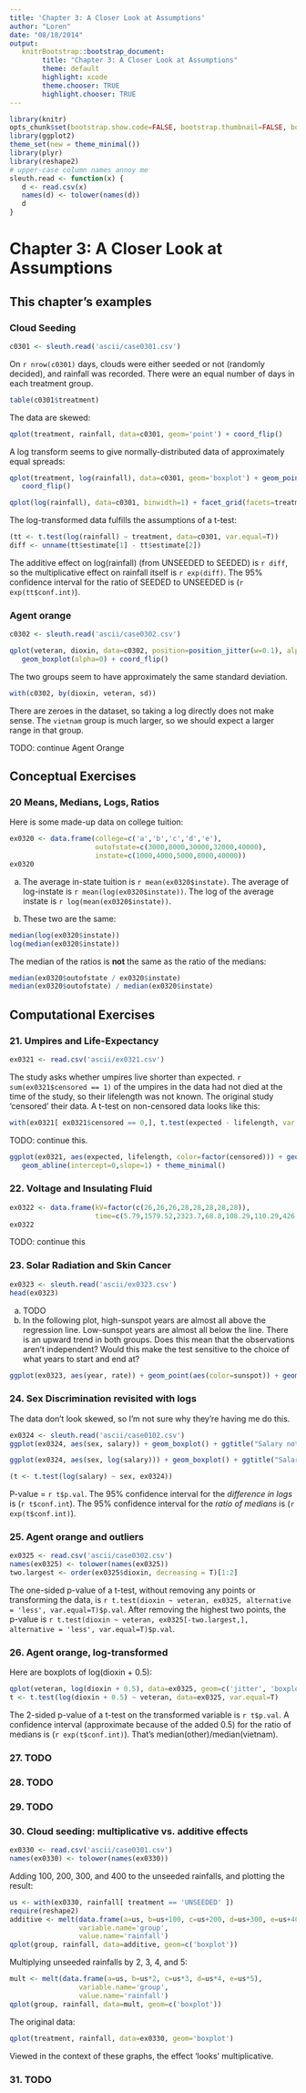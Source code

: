 ```yaml
---
title: 'Chapter 3: A Closer Look at Assumptions'
author: "Loren"
date: "08/18/2014"
output:
   knitrBootstrap::bootstrap_document:
        title: "Chapter 3: A Closer Look at Assumptions"
        theme: default
        highlight: xcode
        theme.chooser: TRUE
        highlight.chooser: TRUE
---
```


```r
library(knitr)
opts_chunk$set(bootstrap.show.code=FALSE, bootstrap.thumbnail=FALSE, bootstrap.show.message=FALSE)
library(ggplot2)
theme_set(new = theme_minimal())
library(plyr)
library(reshape2)
# upper-case column names annoy me
sleuth.read <- function(x) {
   d <- read.csv(x)
   names(d) <- tolower(names(d))
   d
}
```

# Chapter 3: A Closer Look at Assumptions

## This chapter's examples

### Cloud Seeding

```r
c0301 <- sleuth.read('ascii/case0301.csv')
```

On `r nrow(c0301)` days, clouds were either seeded or not (randomly decided), and rainfall was recorded.
There were an equal number of days in each treatment group.
```r
table(c0301$treatment)
```

The data are skewed:

```r
qplot(treatment, rainfall, data=c0301, geom='point') + coord_flip()
```

A log transform seems to give normally-distributed data of approximately equal spreads:

```r
qplot(treatment, log(rainfall), data=c0301, geom='boxplot') + geom_point() +
   coord_flip()
```
```r
qplot(log(rainfall), data=c0301, binwidth=1) + facet_grid(facets=treatment ~ .)
```

The log-transformed data fulfills the assumptions of a t-test:
```r
(tt <- t.test(log(rainfall) ~ treatment, data=c0301, var.equal=T))
diff <- unname(tt$estimate[1] - tt$estimate[2])
```

The additive effect on log(rainfall) (from UNSEEDED to SEEDED) is `r diff`, so the multiplicative effect on rainfall itself is `r exp(diff)`.  The 95% confidence interval for the ratio of SEEDED to UNSEEDED is (`r exp(tt$conf.int)`).

### Agent orange
```r
c0302 <- sleuth.read('ascii/case0302.csv')
```
```r
qplot(veteran, dioxin, data=c0302, position=position_jitter(w=0.1), alpha=0.1) +
   geom_boxplot(alpha=0) + coord_flip()
```

The two groups seem to have approximately the same standard deviation.
```r
with(c0302, by(dioxin, veteran, sd))
```

There are zeroes in the dataset, so taking a log directly does not make sense.  The `vietnam` group is much larger, so
we should expect a larger range in that group.

TODO: continue Agent Orange

## Conceptual Exercises

### 20 Means, Medians, Logs, Ratios

Here is some made-up data on college tuition:

```r
ex0320 <- data.frame(college=c('a','b','c','d','e'),
                     outofstate=c(3000,8000,30000,32000,40000),
                     instate=c(1000,4000,5000,8000,40000))
ex0320
```

a)
The average in-state tuition is `r mean(ex0320$instate)`.
The average of log-instate is `r mean(log(ex0320$instate))`.
The log of the average instate is `r log(mean(ex0320$instate))`.

b)
These two are the same:
```r
median(log(ex0320$instate))
log(median(ex0320$instate))
```

The median of the ratios is **not** the same as the ratio of the medians:

```r
median(ex0320$outofstate / ex0320$instate)
median(ex0320$outofstate) / median(ex0320$instate)
```

## Computational Exercises

### 21. Umpires and Life-Expectancy

```r
ex0321 <- read.csv('ascii/ex0321.csv')
```

The study asks whether umpires live shorter than expected.  `r sum(ex0321$censored == 1)` of the umpires in the data
had not died at the time of the study, so their lifelength was not known.
The original study 'censored' their data.  A t-test on non-censored data looks like this:

```r
with(ex0321[ ex0321$censored == 0,], t.test(expected - lifelength, var.equal=T))
```

TODO: continue this.


```r
ggplot(ex0321, aes(expected, lifelength, color=factor(censored))) + geom_point(alpha=0.5) +
   geom_abline(intercept=0,slope=1) + theme_minimal()
```


### 22. Voltage and Insulating Fluid

```r
ex0322 <- data.frame(kV=factor(c(26,26,26,28,28,28,28,28)),
                     time=c(5.79,1579.52,2323.7,68.8,108.29,110.29,426.07,1067.6))
ex0322
```

TODO: continue this

### 23. Solar Radiation and Skin Cancer

```r
ex0323 <- sleuth.read('ascii/ex0323.csv')
head(ex0323)
```

a) TODO
b) In the following plot, high-sunspot years are almost all above the regression line. Low-sunspot years are almost all below the line.  There is an upward trend in both groups.  Does this mean that the observations aren't independent?  Would this make the test sensitive to the choice of what years to start and end at?

```r
ggplot(ex0323, aes(year, rate)) + geom_point(aes(color=sunspot)) + geom_smooth(method='lm',se=F,color='black') + theme_minimal()
```

### 24. Sex Discrimination revisited with logs

The data don't look skewed, so I'm not sure why they're having me do this.

```r
ex0324 <- sleuth.read('ascii/case0102.csv')
ggplot(ex0324, aes(sex, salary)) + geom_boxplot() + ggtitle("Salary not log-transformed")
```

```r
ggplot(ex0324, aes(sex, log(salary))) + geom_boxplot() + ggtitle("Salary log-transformed")
```

```r
(t <- t.test(log(salary) ~ sex, ex0324))
```

P-value = `r t$p.val`.  The 95% confidence interval for the *difference in logs*
is (`r t$conf.int`).  The 95% confidence interval for the *ratio of medians* is
(`r exp(t$conf.int)`).

### 25. Agent orange and outliers

```r
ex0325 <- read.csv('ascii/case0302.csv')
names(ex0325) <- tolower(names(ex0325))
two.largest <- order(ex0325$dioxin, decreasing = T)[1:2]
```

The one-sided p-value of a t-test, without removing any points or transforming the data,
is `r t.test(dioxin ~ veteran, ex0325, alternative = 'less', var.equal=T)$p.val`.  After removing the highest two points, the p-value is
`r t.test(dioxin ~ veteran, ex0325[-two.largest,], alternative = 'less', var.equal=T)$p.val`.

### 26. Agent orange, log-transformed

Here are boxplots of log(dioxin + 0.5):

```r
qplot(veteran, log(dioxin + 0.5), data=ex0325, geom=c('jitter', 'boxplot'))
t <- t.test(log(dioxin + 0.5) ~ veteran, data=ex0325, var.equal=T)
```

The 2-sided p-value of a t-test on the transformed variable is `r t$p.val`.
A confidence interval (approximate because of the added 0.5) for the ratio of medians
is (`r exp(t$conf.int)`).  That's median(other)/median(vietnam).

### 27. TODO


### 28. TODO


### 29. TODO


### 30. Cloud seeding: multiplicative vs. additive effects

```r
ex0330 <- read.csv('ascii/case0301.csv')
names(ex0330) <- tolower(names(ex0330))
```

Adding 100, 200, 300, and 400 to the unseeded rainfalls, and plotting the result:

```r
us <- with(ex0330, rainfall[ treatment == 'UNSEEDED' ])
require(reshape2)
additive <- melt(data.frame(a=us, b=us+100, c=us+200, d=us+300, e=us+400),
                 variable.name='group',
                 value.name='rainfall')
qplot(group, rainfall, data=additive, geom=c('boxplot'))
```

Multiplying unseeded rainfalls by 2, 3, 4, and 5:

```r
mult <- melt(data.frame(a=us, b=us*2, c=us*3, d=us*4, e=us*5),
                 variable.name='group',
                 value.name='rainfall')
qplot(group, rainfall, data=mult, geom=c('boxplot'))
```

The original data:

```r
qplot(treatment, rainfall, data=ex0330, geom='boxplot')
```

Viewed in the context of these graphs, the effect 'looks' multiplicative.

### 31. TODO